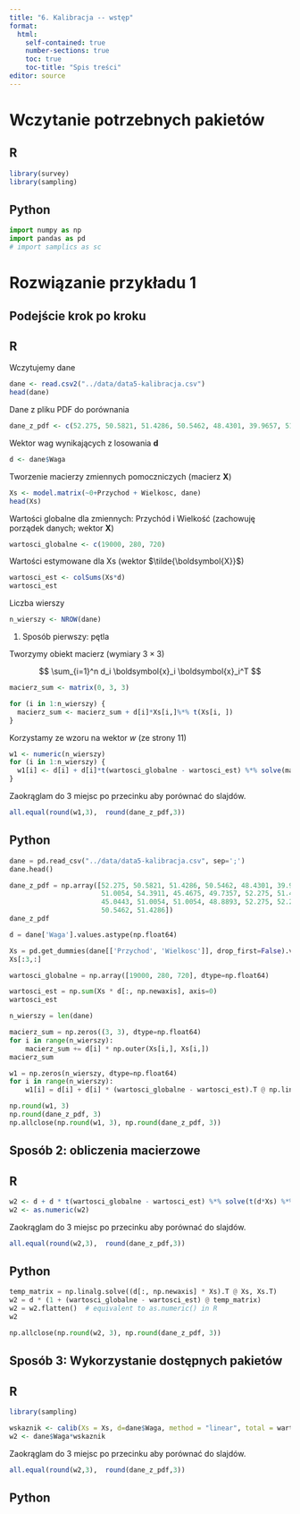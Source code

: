 ```yaml
---
title: "6. Kalibracja -- wstęp"
format: 
  html:
    self-contained: true
    number-sections: true
    toc: true
    toc-title: "Spis treści"
editor: source
---
```


# Wczytanie potrzebnych pakietów

::: panel-tabset
## R

```r
library(survey)
library(sampling)
```


## Python

```python
import numpy as np
import pandas as pd
# import samplics as sc
```

:::


# Rozwiązanie przykładu 1

## Podejście krok po kroku

::: panel-tabset
## R


Wczytujemy dane

```r
dane <- read.csv2("../data/data5-kalibracja.csv")
head(dane)
```

Dane z pliku PDF do porównania

```r
dane_z_pdf <- c(52.275, 50.5821, 51.4286, 50.5462, 48.4301, 39.9657, 51.0054, 54.3911, 45.4675, 49.7357, 52.275, 51.4286, 45.0443, 51.0054, 51.0054, 48.8893, 52.275, 52.275, 50.5462, 51.4286)
```

Wektor wag wynikających z losowania $\boldsymbol{d}$

```r
d <- dane$Waga
```

Tworzenie macierzy zmiennych pomoczniczych (macierz $\boldsymbol{X}$)

```r
Xs <- model.matrix(~0+Przychod + Wielkosc, dane)
head(Xs)
```

Wartości globalne dla zmiennych: Przychód i Wielkość (zachowuję porządek
danych; wektor $\boldsymbol{X}$)

```r
wartosci_globalne <- c(19000, 280, 720)
```

Wartości estymowane dla Xs (wektor $\tilde{\boldsymbol{X}}$)

```r
wartosci_est <- colSums(Xs*d)
wartosci_est
```

Liczba wierszy

```r
n_wierszy <- NROW(dane)
```

1.  Sposób pierwszy: pętla

Tworzymy obiekt macierz (wymiary $3 \times 3$)

$$
\sum_{i=1}^n d_i \boldsymbol{x}_i \boldsymbol{x}_i^T
$$

```r
macierz_sum <- matrix(0, 3, 3)

for (i in 1:n_wierszy) {
  macierz_sum <- macierz_sum + d[i]*Xs[i,]%*% t(Xs[i, ])
}
```

Korzystamy ze wzoru na wektor $w$ (ze strony 11)

```r
w1 <- numeric(n_wierszy)
for (i in 1:n_wierszy) {
  w1[i] <- d[i] + d[i]*t(wartosci_globalne - wartosci_est) %*% solve(macierz_sum) %*% Xs[i, ]
}
```

Zaokrąglam do 3 miejsc po przecinku aby porównać do slajdów.

```r
all.equal(round(w1,3),  round(dane_z_pdf,3))
```

## Python

```python
dane = pd.read_csv("../data/data5-kalibracja.csv", sep=';')
dane.head()
```


```python
dane_z_pdf = np.array([52.275, 50.5821, 51.4286, 50.5462, 48.4301, 39.9657, 
                       51.0054, 54.3911, 45.4675, 49.7357, 52.275, 51.4286, 
                       45.0443, 51.0054, 51.0054, 48.8893, 52.275, 52.275, 
                       50.5462, 51.4286])
dane_z_pdf
```

```python
d = dane['Waga'].values.astype(np.float64)
```


```python
Xs = pd.get_dummies(dane[['Przychod', 'Wielkosc']], drop_first=False).values.astype(np.float64)
Xs[:3,:]
```



```python
wartosci_globalne = np.array([19000, 280, 720], dtype=np.float64)
```

```python
wartosci_est = np.sum(Xs * d[:, np.newaxis], axis=0)
wartosci_est
```


```python
n_wierszy = len(dane)
```

```python
macierz_sum = np.zeros((3, 3), dtype=np.float64)
for i in range(n_wierszy):
    macierz_sum += d[i] * np.outer(Xs[i,], Xs[i,])
macierz_sum
```

```python
w1 = np.zeros(n_wierszy, dtype=np.float64)
for i in range(n_wierszy):
    w1[i] = d[i] + d[i] * (wartosci_globalne - wartosci_est).T @ np.linalg.solve(macierz_sum, Xs[i,])
```

```python
np.round(w1, 3)
np.round(dane_z_pdf, 3)
np.allclose(np.round(w1, 3), np.round(dane_z_pdf, 3))
```

:::


## Sposób 2: obliczenia macierzowe

::: panel-tabset
## R


```r
w2 <- d + d * t(wartosci_globalne - wartosci_est) %*% solve(t(d*Xs) %*% Xs) %*% t(Xs)
w2 <- as.numeric(w2)
```

Zaokrąglam do 3 miejsc po przecinku aby porównać do slajdów.

```r
all.equal(round(w2,3),  round(dane_z_pdf,3))
```

## Python

```python
temp_matrix = np.linalg.solve((d[:, np.newaxis] * Xs).T @ Xs, Xs.T)
w2 = d * (1 + (wartosci_globalne - wartosci_est) @ temp_matrix)
w2 = w2.flatten()  # equivalent to as.numeric() in R
w2
```

```python
np.allclose(np.round(w2, 3), np.round(dane_z_pdf, 3))
```

:::

## Sposób 3: Wykorzystanie dostępnych pakietów 

::: panel-tabset
## R

```r
library(sampling)
```

```r
wskaznik <- calib(Xs = Xs, d=dane$Waga, method = "linear", total = wartosci_globalne)
w2 <- dane$Waga*wskaznik
```

Zaokrąglam do 3 miejsc po przecinku aby porównać do slajdów.

```r
all.equal(round(w2,3),  round(dane_z_pdf,3))
```

## Python

:::
